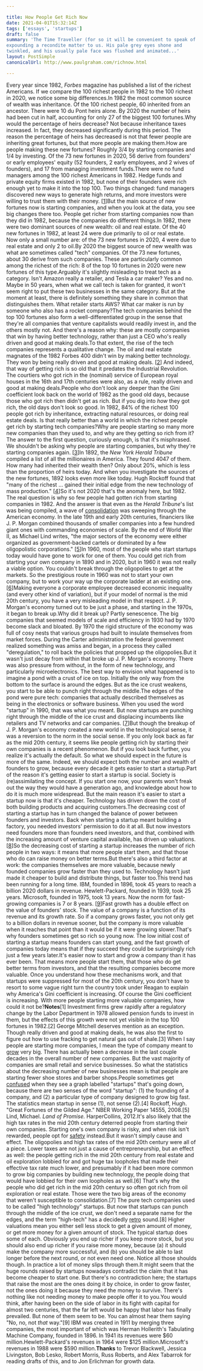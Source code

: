 ```yaml
---

title: How People Get Rich Now
date: 2021-04-01T15:32:14Z
tags: ['essays', 'startups']
draft: false
summary: 'The Time Traveller (for so it will be convenient to speak of him) was
expounding a recondite matter to us. His pale grey eyes shone and
twinkled, and his usually pale face was flushed and animated...'
layout: PostSimple
canonicalUrl: http://www.paulgraham.com/richnow.html

---
```


Every year since 1982, _Forbes_ magazine has published a list of the
richest Americans. If we compare the 100 richest people in 1982 to
the 100 richest in 2020, we notice some big differences.In 1982 the most common source of wealth was inheritance. Of the
100 richest people, 60 inherited from an ancestor. There were 10
du Pont heirs alone. By 2020 the number of heirs had been cut in
half, accounting for only 27 of the biggest 100 fortunes.Why would the percentage of heirs decrease? Not because inheritance
taxes increased. In fact, they decreased significantly during this
period. The reason the percentage of heirs has decreased is not
that fewer people are inheriting great fortunes, but that more
people are making them.How are people making these new fortunes? Roughly 3/4 by starting
companies and 1/4 by investing. Of the 73 new fortunes in 2020, 56
derive from founders' or early employees' equity (52 founders, 2
early employees, and 2 wives of founders), and 17 from managing
investment funds.There were no fund managers among the 100 richest Americans in 1982.
Hedge funds and private equity firms existed in 1982, but none of
their founders were rich enough yet to make it into the top 100.
Two things changed: fund managers discovered new ways to generate
high returns, and more investors were willing to trust them with
their money.
[[1](#f1n)]But the main source of new fortunes now is starting companies, and
when you look at the data, you see big changes there too. People
get richer from starting companies now than they did in 1982, because
the companies do different things.In 1982, there were two dominant sources of new wealth: oil and
real estate. Of the 40 new fortunes in 1982, at least 24 were due
primarily to oil or real estate. Now only a small number are: of
the 73 new fortunes in 2020, 4 were due to real estate and only 2
to oil.By 2020 the biggest source of new wealth was what are sometimes
called "tech" companies. Of the 73 new fortunes, about 30 derive
from such companies. These are particularly common among the richest
of the rich: 8 of the top 10 fortunes in 2020 were new fortunes of
this type.Arguably it's slightly misleading to treat tech as a category.
Isn't Amazon really a retailer, and Tesla a car maker? Yes and no.
Maybe in 50 years, when what we call tech is taken for granted, it
won't seem right to put these two businesses in the same category.
But at the moment at least, there is definitely something they share
in common that distinguishes them. What retailer starts AWS? What
car maker is run by someone who also has a rocket company?The tech companies behind the top 100 fortunes also form a
well-differentiated group in the sense that they're all companies
that venture capitalists would readily invest in, and the others
mostly not. And there's a reason why: these are mostly companies
that win by having better technology, rather than just a CEO who's
really driven and good at making deals.To that extent, the rise of the tech companies represents a qualitative
change. The oil and real estate magnates of the 1982 Forbes 400
didn't win by making better technology. They won by being really
driven and good at making deals.
[[2](#f2n)]
And indeed, that way of
getting rich is so old that it predates the Industrial Revolution.
The courtiers who got rich in the (nominal) service of European
royal houses in the 16th and 17th centuries were also, as a rule,
really driven and good at making deals.People who don't look any deeper than the Gini coefficient look
back on the world of 1982 as the good old days, because those who
got rich then didn't get as rich. But if you dig into _how_ they
got rich, the old days don't look so good. In 1982, 84% of the
richest 100 people got rich by inheritance, extracting natural
resources, or doing real estate deals. Is that really better than
a world in which the richest people get rich by starting tech
companies?Why are people starting so many more new companies than they used
to, and why are they getting so rich from it? The answer to the
first question, curiously enough, is that it's misphrased. We
shouldn't be asking why people are starting companies, but why
they're starting companies again.
[[3](#f3n)]In 1892, the _New York Herald Tribune_ compiled a list of all the
millionaires in America. They found 4047 of them. How many had
inherited their wealth then? Only about 20%, which is less than the
proportion of heirs today. And when you investigate the sources of
the new fortunes, 1892 looks even more like today. Hugh Rockoff
found that "many of the richest ... gained their initial edge from
the new technology of mass production."
[[4](#f4n)]So it's not 2020 that's the anomaly here, but 1982. The real question
is why so few people had gotten rich from starting companies in 1982. And the answer is that even as the _Herald Tribune_'s list was
being compiled, a wave of [consolidation](re.html)
was sweeping through the
American economy. In the late 19th and early 20th centuries,
financiers like J. P. Morgan combined thousands of smaller companies
into a few hundred giant ones with commanding economies of scale.
By the end of World War II, as Michael Lind writes, "the major
sectors of the economy were either organized as government-backed
cartels or dominated by a few oligopolistic corporations."
[[5](#f5n)]In 1960, most of the people who start startups today would have
gone to work for one of them. You could get rich from starting your
own company in 1890 and in 2020, but in 1960 it was not really a
viable option. You couldn't break through the oligopolies to get
at the markets. So the prestigious route in 1960 was not to start
your own company, but to work your way up the corporate ladder at
an existing one.
[[6](#f6n)]Making everyone a corporate employee decreased economic inequality
(and every other kind of variation), but if your model of normal
is the mid 20th century, you have a very misleading model in that
respect. J. P. Morgan's economy turned out to be just a phase, and
starting in the 1970s, it began to break up.Why did it break up? Partly senescence. The big companies that
seemed models of scale and efficiency in 1930 had by 1970 become
slack and bloated. By 1970 the rigid structure of the economy was
full of cosy nests that various groups had built to insulate
themselves from market forces. During the Carter administration the
federal government realized something was amiss and began, in a
process they called "deregulation," to roll back the policies that
propped up the oligopolies.But it wasn't just decay from within that broke up J. P. Morgan's
economy. There was also pressure from without, in the form of new
technology, and particularly microelectronics. The best way to
envision what happened is to imagine a pond with a crust of ice on
top. Initially the only way from the bottom to the surface is around
the edges. But as the ice crust weakens, you start to be able to
punch right through the middle.The edges of the pond were pure tech: companies that actually
described themselves as being in the electronics or software business.
When you used the word "startup" in 1990, that was what you meant.
But now startups are punching right through the middle of the ice
crust and displacing incumbents like retailers and TV networks and
car companies.
[[7](#f7n)]But though the breakup of J. P. Morgan's economy created a new world
in the technological sense, it was a reversion to the norm in the
social sense. If you only look back as far as the mid 20th century,
it seems like people getting rich by starting their own companies
is a recent phenomenon. But if you look back further, you realize
it's actually the default. So what we should expect in the future
is more of the same. Indeed, we should expect both the number and
wealth of founders to grow, because every decade it gets easier to
start a startup.Part of the reason it's getting easier to start a startup is social.
Society is (re)assimilating the concept. If you start one now, your
parents won't freak out the way they would have a generation ago,
and knowledge about how to do it is much more widespread. But the
main reason it's easier to start a startup now is that it's cheaper.
Technology has driven down the cost of both building products and
acquiring customers.The decreasing cost of starting a startup has in turn changed the
balance of power between founders and investors. Back when starting
a startup meant building a factory, you needed investors' permission
to do it at all. But now investors need founders more than founders
need investors, and that, combined with the increasing amount of
venture capital available, has driven up valuations.
[[8](#f8n)]So the decreasing cost of starting a startup increases the number
of rich people in two ways: it means that more people start them,
and that those who do can raise money on better terms.But there's also a third factor at work: the companies themselves
are more valuable, because newly founded companies grow faster than
they used to. Technology hasn't just made it cheaper to build and
distribute things, but faster too.This trend has been running for a long time. IBM, founded in 1896,
took 45 years to reach a billion 2020 dollars in revenue.
Hewlett-Packard, founded in 1939, took 25 years. Microsoft, founded
in 1975, took 13 years. Now the norm for fast-growing companies is
7 or 8 years.
[[9](#f9n)]Fast growth has a double effect on the value of founders' stock.
The value of a company is a function of its revenue and its growth
rate. So if a company grows faster, you not only get to a billion
dollars in revenue sooner, but the company is more valuable when
it reaches that point than it would be if it were growing slower.That's why founders sometimes get so rich so young now. The low
initial cost of starting a startup means founders can start young,
and the fast growth of companies today means that if they succeed
they could be surprisingly rich just a few years later.It's easier now to start and grow a company than it has ever been.
That means more people start them, that those who do get better
terms from investors, and that the resulting companies become more
valuable. Once you understand how these mechanisms work, and that
startups were suppressed for most of the 20th century, you don't
have to resort to some vague right turn the country took under
Reagan to explain why America's Gini coefficient is increasing. Of
course the Gini coefficient is increasing. With more people starting
more valuable companies, how could it not be?**Notes**[1]
Investment firms grew rapidly after a regulatory change by
the Labor Department in 1978 allowed pension funds to invest in
them, but the effects of this growth were not yet visible in the
top 100 fortunes in 1982.[2]
George Mitchell deserves mention as an exception. Though
really driven and good at making deals, he was also the first to
figure out how to use fracking to get natural gas out of shale.[3]
When I say people are starting more companies, I mean the
type of company meant to [grow](growth.html)
very big. There has actually been a
decrease in the last couple decades in the overall number of new
companies. But the vast majority of companies are small retail and
service businesses. So what the statistics about the decreasing
number of new businesses mean is that people are starting fewer
shoe stores and barber shops.People sometimes get [confused](https://www.inc.com/magazine/201505/leigh-buchanan/the-vanishing-startups-in-decline.html) when they see a graph labelled
"startups" that's going down, because there are two senses of the
word "startup": (1) the founding of a company, and (2) a particular
type of company designed to grow big fast. The statistics mean
startup in sense (1), not sense (2).[4]
Rockoff, Hugh. "Great Fortunes of the Gilded Age." NBER Working
Paper 14555, 2008.[5]
Lind, Michael. _Land of Promise._ HarperCollins, 2012.It's also likely that the high tax rates in the mid 20th century
deterred people from starting their own companies. Starting one's
own company is risky, and when risk isn't rewarded, people opt for
[safety](inequality.html) instead.But it wasn't simply cause and effect. The oligopolies and high tax
rates of the mid 20th century were all of a piece. Lower taxes are
not just a cause of entrepreneurship, but an effect as well: the
people getting rich in the mid 20th century from real estate and
oil exploration lobbied for and got huge tax loopholes that made
their effective tax rate much lower, and presumably if it had been
more common to grow big companies by building new technology, the
people doing that would have lobbied for their own loopholes as
well.[6]
That's why the people who did get rich in the mid 20th century
so often got rich from oil exploration or real estate. Those were
the two big areas of the economy that weren't susceptible to
consolidation.[7]
The pure tech companies used to be called "high technology" startups.
But now that startups can punch through the middle of the ice crust,
we don't need a separate name for the edges, and the term "high-tech"
has a decidedly [retro](https://books.google.com/ngrams/graph?content=high+tech&year_start=1900&year_end=2019&corpus=en-2019&smoothing=3)
sound.[8]
Higher valuations mean you either sell less stock to get a
given amount of money, or get more money for a given amount of
stock. The typical startup does some of each. Obviously you end up
richer if you keep more stock, but you should also end up richer
if you raise more money, because (a) it should make the company
more successful, and (b) you should be able to last longer before
the next round, or not even need one. Notice all those shoulds
though. In practice a lot of money slips through them.It might seem that the huge rounds raised by startups nowadays
contradict the claim that it has become cheaper to start one. But
there's no contradiction here; the startups that raise the most are
the ones doing it by choice, in order to grow faster, not the ones
doing it because they need the money to survive. There's nothing
like not needing money to make people offer it to you.You would think, after having been on the side of labor in its fight
with capital for almost two centuries, that the far left would be
happy that labor has finally prevailed. But none of them seem to
be. You can almost hear them saying "No, no, not _that_ way."[9]
IBM was created in 1911 by merging three companies, the most
important of which was Herman Hollerith's Tabulating Machine Company,
founded in 1896. In 1941 its revenues were $60 million.Hewlett-Packard's revenues in 1964 were $125 million.Microsoft's revenues in 1988 were $590 million.**Thanks** to Trevor Blackwell, Jessica Livingston, Bob Lesko, Robert Morris,
Russ Roberts, and Alex Tabarrok for reading drafts of this, and to Jon Erlichman for growth data.
